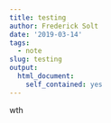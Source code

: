 ```yaml
---
title: testing
author: Frederick Solt
date: '2019-03-14'
tags:
  - note
slug: testing
output:
  html_document:
    self_contained: yes
---
```


wth
